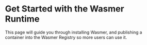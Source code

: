 # Get Started with the Wasmer Runtime

This page will guide you through installing Wasmer, and publishing a container into the Wasmer Registry so more users can use it.

<div className="steps-container">

</div>
